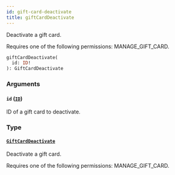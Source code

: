 ```yaml
---
id: gift-card-deactivate
title: giftCardDeactivate
---
```



Deactivate a gift card. 

Requires one of the following permissions: MANAGE_GIFT_CARD.

```graphql
giftCardDeactivate(
  id: ID!
): GiftCardDeactivate
```


### Arguments

#### `id` ([`ID`](../../../developer/api-reference/scalars/id))

ID of a gift card to deactivate.


### Type

#### [`GiftCardDeactivate`](../../../developer/api-reference/objects/gift-card-deactivate) 

Deactivate a gift card. 

Requires one of the following permissions: MANAGE_GIFT_CARD.




